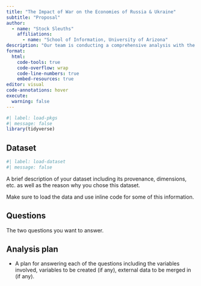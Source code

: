 ```yaml
---
title: "The Impact of War on the Economies of Russia & Ukraine"
subtitle: "Proposal"
author: 
  - name: "Stock Sleuths"
    affiliations:
      - name: "School of Information, University of Arizona"
description: "Our team is conducting a comprehensive analysis with the goal of identifying and analyzing trends in the financial markets of both Russia and Ukraine, as well as their allies. By examining these trends, we aim to gain valuable insights into how the ongoing conflict has influenced the economies of the two countries and their allies."
format:
  html:
    code-tools: true
    code-overflow: wrap
    code-line-numbers: true
    embed-resources: true
editor: visual
code-annotations: hover
execute:
  warning: false
---
```


```r
#| label: load-pkgs
#| message: false
library(tidyverse)
```

## Dataset

```r
#| label: load-dataset
#| message: false
```

A brief description of your dataset including its provenance, dimensions, etc. as well as the reason why you chose this dataset.

Make sure to load the data and use inline code for some of this information.

## Questions

The two questions you want to answer.

## Analysis plan

-   A plan for answering each of the questions including the variables involved, variables to be created (if any), external data to be merged in (if any).
